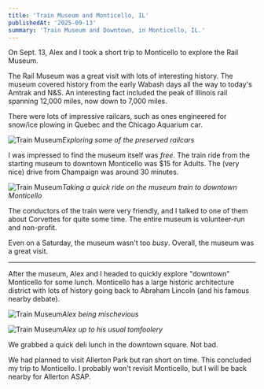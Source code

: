 ```yaml
---
title: 'Train Museum and Monticello, IL'
publishedAt: '2025-09-13'
summary: 'Train Museum and Downtown, in Monticello, IL.'
---
```


On Sept. 13, Alex and I took a short trip to Monticello to explore the Rail Museum.

The Rail Museum was a great visit with lots of interesting history. The museum covered history from the early Wabash days all the way to today's Amtrak and N&S. An interesting fact included the peak of Illinois rail spanning 12,000 miles, now down to 7,000 miles.

There were lots of impressive railcars, such as ones engineered for snow/ice plowing in Quebec and the Chicago Aquarium car.

![Train Museum](/train_museum/Train-Museum-1.jpeg)*Exploring some of the preserved railcars*

I was impressed to find the museum itself was *free*. The train ride from the starting museum to downtown Monticello was $15 for Adults. The (very nice) drive from Champaign was around 30 minutes.

![Train Museum](/train_museum/Train-Museum-2.jpeg)*Taking a quick ride on the museum train to downtown Monticello*

The conductors of the train were very friendly, and I talked to one of them about Corvettes for quite some time. The entire museum is volunteer-run and non-profit.

Even on a Saturday, the museum wasn't too *busy*. Overall, the museum was a great visit.

-------

After the museum, Alex and I headed to quickly explore "downtown" Monticello for some lunch. Monticello has a large historic architecture district with lots of history going back to Abraham Lincoln (and his famous nearby debate).

![Train Museum](/train_museum/Train-Museum-3.jpeg)*Alex being mischevious*

![Train Museum](/train_museum/Train-Museum-4.jpeg)*Alex up to his usual tomfoolery*

We grabbed a quick deli lunch in the downtown square. Not bad.

We had planned to visit Allerton Park but ran short on time. This concluded my trip to Monticello. I probably won't revisit Monticello, but I will be back nearby for Allerton ASAP.